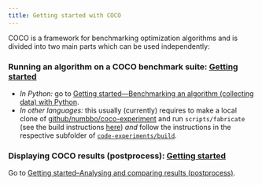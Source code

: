 ```yaml
---
title: Getting started with COCO
---
```


COCO is a framework for benchmarking optimization algorithms
and is divided into two main parts which can be used independently:

### Running an algorithm on a COCO benchmark suite: [Getting started](experiment-python.qmd)
  - *In Python:* go to [Getting started---Benchmarking an algorithm (collecting data) with Python](experiment-python.qmd).
  - *In other languages:* this usually (currently) requires to make a local clone of [github/numbbo/coco-experiment](https://github.com/numbbo/coco-experiment) and run `scripts/fabricate` (see the build instructions [here](https://github.com/numbbo/coco-experiment/blob/master/DEVELOPMENT.md)) _and_ follow the instructions in the respective subfolder of [`code-experiments/build`](https://github.com/numbbo/coco-experiment/tree/main/build).

### Displaying COCO results (postprocess): [Getting started](postprocess.qmd)
Go to [Getting started--Analysing and comparing results (postprocess)](postprocess.qmd).

[//]: # (We may want to have some buttons here [Benchmarking an algorithm (collecting data) with Python](experiment-python.qmd) [Analysing and comparing results (postprocess)](postprocess.qmd) We may want to have here ## Related links)
